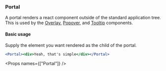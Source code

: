 
<Nav title="Portal" />
<SEO title="Portal" />

<Container>
<Article sidebar={[
  { id: 'Portal', name: 'Portal'},
  { id: 'Basic usage', name: 'Basic usage' },
  { id: 'Props', name: 'API'}
]}>

# Portal

A portal renders a react component outside of the standard application tree. This is used by the [Overlay](/components/overlay), [Popover](/components/popover), and [Tooltip](/components/tooltip) components.

#### Basic usage

Supply the element you want rendered as the child of the portal.

```.jsx
<Portal><div>Yeah, that's simple</div></Portal>
```

<Props names={["Portal"]} />

</Article>
</Container>
